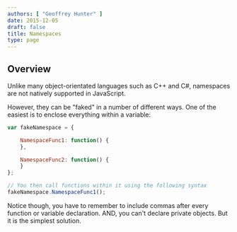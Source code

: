 ```yaml
---
authors: [ "Geoffrey Hunter" ]
date: 2015-12-05
draft: false
title: Namespaces
type: page
---
```


## Overview

Unlike many object-orientated languages such as C++ and C#, namespaces are not natively supported in JavaScript.

However, they can be "faked" in a number of different ways. One of the easiest is to enclose everything within a variable:
    
```js
var fakeNamespace = {

    NamespaceFunc1: function() {
    },

    NamespaceFunc2: function() {
    }
};

// You then call functions within it using the following syntax
fakeNamespace.NamespaceFunc1();
```

Notice though, you have to remember to include commas after every function or variable declaration. AND, you can't declare private objects. But it is the simplest solution.
